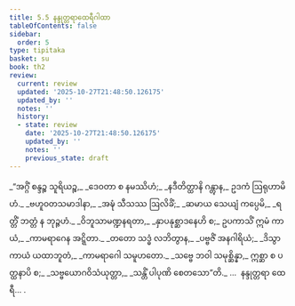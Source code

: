 ```yaml
---
title: 5.5 နန္ဒုတ္တရာထေရီဂါထာ
tableOfContents: false
sidebar:
  order: 5
type: tipitaka
basket: su
book: th2
review:
  current: review
  updated: '2025-10-27T21:48:50.126175'
  updated_by: ''
  notes: ''
  history:
  - state: review
    date: '2025-10-27T21:48:50.126175'
    updated_by: ''
    notes: ''
    previous_state: draft
---
```



<ReviewStatus review={frontmatter.review} showDetails={true} />

<HypothesisAnnotation frontmatter={frontmatter} />

<DynamicBreadcrumb />

<Division number="87" book="th2" e="ch" v="19" p="389">

<Paragraph number="133" type="verses" book="th2">
_“အဂ္ဂိံ စန္ဒဉ္စ သူရိယဉ္စ,_  
_ဒေဝတာ စ နမဿိဟံ;_  
_နဒီတိတ္ထာနိ ဂန္တွာန,_  
ဥဒကံ ဩရုဟာမိဟံ._  

</Paragraph>

</Division>
<Division number="88" book="th2" e="ch" v="19" p="390">

<Paragraph number="134" type="verses" book="th2">
_ဗဟူဝတသမာဒါနာ,_  
_အဍ္ဎံ သီသဿ ဩလိခိံ;_  
_ဆမာယ သေယျံ ကပ္ပေမိ,_  
_ရတ္တိံ ဘတ္တံ န ဘုဉ္ဇဟံ._  

</Paragraph>

</Division>
<Division number="89" book="th2" e="ch" v="19" p="390">

<Paragraph number="135" type="verses" book="th2">
_ဝိဘူသာမဏ္ဍနရတာ,_  
_နှာပနုစ္ဆာဒနေဟိ စ;_  
ဥပကာသိံ ဣမံ ကာယံ,_  
_ကာမရာဂေန အဋ္ဋိတာ._  

</Paragraph>

</Division>
<Division number="90" book="th2" e="ch" v="19" p="390">

<Paragraph number="136" type="verses" book="th2">
_တတော သဒ္ဓံ လဘိတွာန,_  
_ပဗ္ဗဇိံ အနဂါရိယံ;_  
_ဒိသွာ ကာယံ ယထာဘူတံ,_  
_ကာမရာဂေါ သမူဟတော._  

</Paragraph>

</Division>
<Division number="91" book="th2" e="ch" v="19" p="390">

<Paragraph number="137" type="verses" book="th2">
_သဗ္ဗေ ဘဝါ သမုစ္ဆိန္နာ,_  
ဣစ္ဆာ စ ပတ္ထနာပိ စ;_  
_သဗ္ဗယောဂဝိသံယုတ္တာ,_  
_သန္တိံ ပါပုဏိ စေတသော”တိ._  


</Paragraph>
</Division>

<Paragraph number="138" type="center" book="th2">
…  နန္ဒုတ္တရာ ထေရီ… .
</Paragraph>
